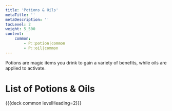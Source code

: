 ```yaml
---
title: 'Potions & Oils'
metaTitle: ''
metaDescription: ''
tocLevel: 2
weight: 5_500
content:
    common:
        - P::potion|common
        - P::oil|common
---
```


Potions are magic items you drink to gain a variety of benefits, while oils are applied to activate.

# List of Potions & Oils

{{{deck common levelHeading=2}}}
